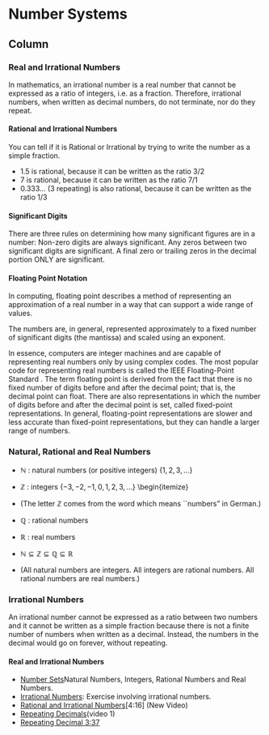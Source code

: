 Number Systems {data-navmenu="Section 1"}
==============================================================

Column {.tabset}
-------------------------------------------------------------

### Real and Irrational Numbers

In mathematics, an irrational number is a real number that cannot be expressed as a ratio of integers, i.e. as a fraction. 
Therefore, irrational numbers, when written as decimal numbers, do not terminate, nor do they repeat.


#### Rational and Irrational Numbers
You can tell if it is Rational or Irrational by trying to write the number as a simple fraction.

*  1.5 is rational, because it can be written as the ratio 3/2
*  7 is rational, because it can be written as the ratio 7/1
*  0.333... (3 repeating) is also rational, because it can be written as the ratio 1/3



#### Significant Digits
There are three rules on determining how many significant figures are in a number: Non-zero digits are always significant. Any zeros between two significant digits are significant. A final zero or trailing zeros in the decimal portion ONLY are significant.




#### Floating Point Notation



In computing, floating point describes a method of 
representing an approximation of a real number in a 
way that can support a wide range of values. 


The numbers are, in general, represented approximately 
to a fixed number of significant digits (the mantissa) and scaled using an exponent. 

In essence, computers are integer machines and are capable of representing real numbers only by using complex codes. The most popular code for representing real numbers is called the IEEE Floating-Point Standard .
The term floating point is derived from the fact that there is no fixed number of digits before and after the decimal point; that is, the decimal point can float. There are also representations in 
which the number of digits before and after the decimal point is set, called fixed-point representations. In general, floating-point representations are slower and less accurate than fixed-point representations, but they can handle a larger range of numbers.





### Natural, Rational and Real Numbers

* $\mathbb{N}$ : natural numbers (or positive integers) $\{1,2,3,\ldots\}$
* $\mathbb{Z}$ : integers $\{-3,-2,-1,0,1,2,3,\ldots\}$
\begin{itemize}
* (The letter $\mathbb{Z}$ comes from the word \emph{Zahlen} which means ``numbers" in German.)

* $\mathbb{Q}$ : rational numbers
* $\mathbb{R}$ : real numbers
* $\mathbb{N} \subseteq \mathbb{Z } \subseteq \mathbb{Q} \subseteq \mathbb{R}$

* (All natural numbers are integers. All integers are rational numbers. All rational numbers are real numbers.)



### Irrational Numbers

An irrational number cannot be expressed as a ratio between two numbers and it cannot be written as a simple fraction because there is not a finite number of numbers when written as a decimal. Instead, the numbers in the decimal would go on forever, without repeating.




#### Real and Irrational Numbers

*  <a title="Number Sets" href="http://youtu.be/9NAmHx3pAxk" >Number Sets</a>Natural Numbers, Integers, Rational Numbers and Real Numbers.
*  <a title="Irrational Numbers" href="http://youtu.be/lu7uhe903TY" >Irrational Numbers</a>: Exercise involving irrational numbers.
*  <a title="Rational Numbers" href="http://youtu.be/WnXnVADCXuQ" >Rational and Irrational Numbers</a>[4:16] (New Video)
*  <a title="Repeating Decimals" href="http://youtu.be/mhHAJOQQ8kM" >Repeating Decimals</a>(video 1)
*  <a title="Repeating Decimal" href="http://youtu.be/99qV28WmzH4" >Repeating Decimal </a>[3:37](Video 2)

